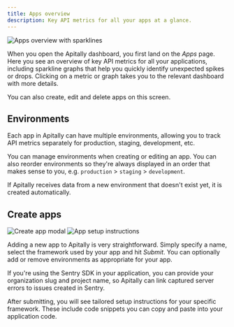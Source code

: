 ```yaml
---
title: Apps overview
description: Key API metrics for all your apps at a glance.
---
```


<img src="https://assets.apitally.io/docs/2025-07-08/apps.webp" alt="Apps overview with sparklines" className="rounded-xl" />

When you open the Apitally dashboard, you first land on the *Apps* page.
Here you see an overview of key API metrics for all your applications, including sparkline graphs that help you quickly identify unexpected spikes or drops.
Clicking on a metric or graph takes you to the relevant dashboard with more details.

You can also create, edit and delete apps on this screen.

## Environments

Each app in Apitally can have multiple environments, allowing you to track API metrics separately for production, staging, development, etc.

You can manage environments when creating or editing an app. You can also reorder environments so they're always displayed in an order that makes sense to you, e.g. `production` > `staging` > `development`.

If Apitally receives data from a new environment that doesn't exist yet, it is created automatically.

## Create apps

<div className="flex flex-row justify-between gap-4" style={{ margin: "-1rem 0" }}>
  <img src="https://assets.apitally.io/docs/2025-07-08/create-app.webp" alt="Create app modal" className="rounded" loading="lazy" />
  <img src="https://assets.apitally.io/docs/2025-07-08/app-setup-instructions.webp" alt="App setup instructions" className="rounded" loading="lazy" />
</div>

Adding a new app to Apitally is very straightforward. Simply specify a name, select the framework used by your app and hit *Submit*.
You can optionally add or remove environments as appropriate for your app.

<Tip>
If you're using the Sentry SDK in your application, you can provide your organization slug and project name, so Apitally can link captured server errors to issues created in Sentry.
</Tip>


After submitting, you will see tailored setup instructions for your specific framework. These include code snippets you can copy and paste into your application code.
